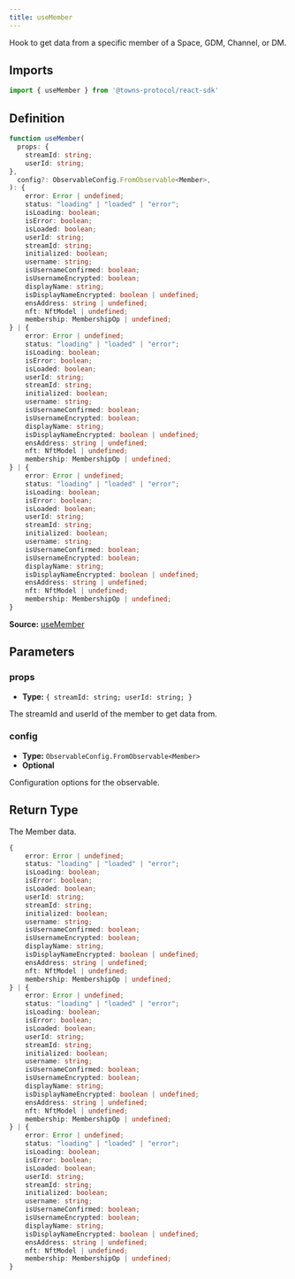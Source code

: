 ```yaml
---
title: useMember
---
```

Hook to get data from a specific member of a Space, GDM, Channel, or DM.

## Imports

```ts
import { useMember } from '@towns-protocol/react-sdk'
```

## Definition

```ts
function useMember(
  props: {
    streamId: string;
    userId: string;
},
  config?: ObservableConfig.FromObservable<Member>,
): {
    error: Error | undefined;
    status: "loading" | "loaded" | "error";
    isLoading: boolean;
    isError: boolean;
    isLoaded: boolean;
    userId: string;
    streamId: string;
    initialized: boolean;
    username: string;
    isUsernameConfirmed: boolean;
    isUsernameEncrypted: boolean;
    displayName: string;
    isDisplayNameEncrypted: boolean | undefined;
    ensAddress: string | undefined;
    nft: NftModel | undefined;
    membership: MembershipOp | undefined;
} | {
    error: Error | undefined;
    status: "loading" | "loaded" | "error";
    isLoading: boolean;
    isError: boolean;
    isLoaded: boolean;
    userId: string;
    streamId: string;
    initialized: boolean;
    username: string;
    isUsernameConfirmed: boolean;
    isUsernameEncrypted: boolean;
    displayName: string;
    isDisplayNameEncrypted: boolean | undefined;
    ensAddress: string | undefined;
    nft: NftModel | undefined;
    membership: MembershipOp | undefined;
} | {
    error: Error | undefined;
    status: "loading" | "loaded" | "error";
    isLoading: boolean;
    isError: boolean;
    isLoaded: boolean;
    userId: string;
    streamId: string;
    initialized: boolean;
    username: string;
    isUsernameConfirmed: boolean;
    isUsernameEncrypted: boolean;
    displayName: string;
    isDisplayNameEncrypted: boolean | undefined;
    ensAddress: string | undefined;
    nft: NftModel | undefined;
    membership: MembershipOp | undefined;
}
```

**Source:** [useMember](https://github.com/towns-protocol/towns/blob/main/packages/react-sdk/src/useMember.ts)

## Parameters

### props

- **Type:** `{
    streamId: string;
    userId: string;
}`

The streamId and userId of the member to get data from.

### config

- **Type:** `ObservableConfig.FromObservable<Member>`
- **Optional**

Configuration options for the observable.

## Return Type

The Member data.

```ts
{
    error: Error | undefined;
    status: "loading" | "loaded" | "error";
    isLoading: boolean;
    isError: boolean;
    isLoaded: boolean;
    userId: string;
    streamId: string;
    initialized: boolean;
    username: string;
    isUsernameConfirmed: boolean;
    isUsernameEncrypted: boolean;
    displayName: string;
    isDisplayNameEncrypted: boolean | undefined;
    ensAddress: string | undefined;
    nft: NftModel | undefined;
    membership: MembershipOp | undefined;
} | {
    error: Error | undefined;
    status: "loading" | "loaded" | "error";
    isLoading: boolean;
    isError: boolean;
    isLoaded: boolean;
    userId: string;
    streamId: string;
    initialized: boolean;
    username: string;
    isUsernameConfirmed: boolean;
    isUsernameEncrypted: boolean;
    displayName: string;
    isDisplayNameEncrypted: boolean | undefined;
    ensAddress: string | undefined;
    nft: NftModel | undefined;
    membership: MembershipOp | undefined;
} | {
    error: Error | undefined;
    status: "loading" | "loaded" | "error";
    isLoading: boolean;
    isError: boolean;
    isLoaded: boolean;
    userId: string;
    streamId: string;
    initialized: boolean;
    username: string;
    isUsernameConfirmed: boolean;
    isUsernameEncrypted: boolean;
    displayName: string;
    isDisplayNameEncrypted: boolean | undefined;
    ensAddress: string | undefined;
    nft: NftModel | undefined;
    membership: MembershipOp | undefined;
}
```
